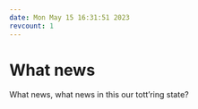 ```yaml
---
date: Mon May 15 16:31:51 2023
revcount: 1
---
```

# What news

What news, what news in this our tott’ring state?

